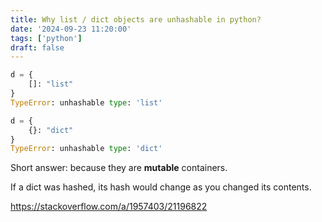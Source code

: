 ```yaml
---
title: Why list / dict objects are unhashable in python?
date: '2024-09-23 11:20:00'
tags: ['python']
draft: false
---
```



```python
d = {
    []: "list"
}
TypeError: unhashable type: 'list'

d = {
    {}: "dict"
}
TypeError: unhashable type: 'dict'
```

Short answer: because they are **mutable** containers.

If a dict was hashed, its hash would change as you changed its contents.

https://stackoverflow.com/a/1957403/21196822



